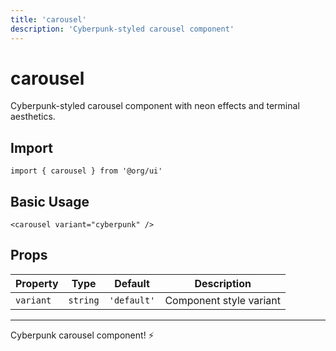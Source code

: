 ```yaml
---
title: 'carousel'
description: 'Cyberpunk-styled carousel component'
---
```


# carousel

Cyberpunk-styled carousel component with neon effects and terminal aesthetics.

## Import

```svelte
import { carousel } from '@org/ui'
```

## Basic Usage

```svelte
<carousel variant="cyberpunk" />
```

## Props

| Property | Type | Default | Description |
|----------|------|---------|-------------|
| `variant` | `string` | `'default'` | Component style variant |

---

Cyberpunk carousel component! ⚡
